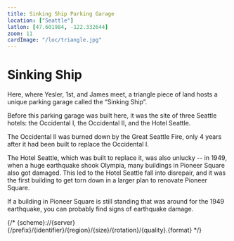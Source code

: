 ```yaml
---
title: Sinking Ship Parking Garage
location: ["Seattle"]
latlon: [47.601984, -122.332644]
zoom: 11
cardImage: "/loc/triangle.jpg"
---
```



# Sinking Ship

<LOCItem lcLink="https://www.loc.gov/item/75696663/" image="/loc/triangle.jpg" caption="Map of Seattle in 1891"/>

Here, where Yesler, 1st, and James meet, a triangle piece of land hosts a unique parking garage called the “Sinking Ship”.

Before this parking garage was built here, it was the site of three Seattle hotels: the Occidental I, the Occidental II, and the Hotel Seattle.

<LOCItem lcLink="https://www.loc.gov/item/75696663/" image="/loc/triangle.jpg" caption="Map of Seattle in 1891"/>
<Comic position="right" speechBubbles={[{ text: 'This was the first "fancy" hotel in Seattle.' }]} image="/comics/sinking-ship/g1.png" overlap={150} absoluteHeight={60}/>
<Comic speechBubbles={[{ text: 'But it’s cursed! how many hotels stood here before?' }]} image="/comics/sinking-ship/g2.png"/>
<Comic speechBubbles={[{ text: '...' },{text:"Three..."}]} position="right"/>
<Comic speechBubbles={[{ text: 'And how many got taken out by disasters?' }]} position="left"/>
<Comic speechBubbles={[{ text: '...two...' }]} position="right"/>
<Comic speechBubbles={[{ text: 'And tell me, how many hotels are standing there now?' }]} position="left"/>
<Comic speechBubbles={[{ text: 'none :(' }]} position="right"/>
<LOCItem lcLink="https://www.loc.gov/item/75696663/" image="/loc/triangle.jpg" caption="Map of Seattle in 1891"/>

The Occidental II was burned down by the Great Seattle Fire, only 4 years after it had been built to replace the Occidental I.

The Hotel Seattle, which was built to replace it, was also unlucky -- in 1949, when a huge earthquake shook Olympia, many buildings in Pioneer Square also got damaged. This led to the Hotel Seattle fall into disrepair, and it was the first building to get torn down in a larger plan to renovate Pioneer Square.

If a building in Pioneer Square is still standing that was around for the 1949 earthquake, you can probably find signs of earthquake damage.

<LOCItem lcLink="https://www.loc.gov/item/75696663/" image="/loc/triangle.jpg" caption="Map of Seattle in 1891"/>
 
{/* {scheme}://{server}{/prefix}/{identifier}/{region}/{size}/{rotation}/{quality}.{format} */}